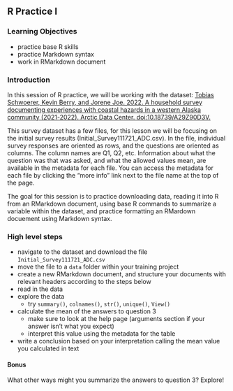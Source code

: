 ## R Practice I

### Learning Objectives

-   practice base R skills
-   practice Markdown syntax
-   work in RMarkdown document

### Introduction

In this session of R practice, we will be working with the dataset: [Tobias Schwoerer, Kevin Berry, and Jorene Joe. 2022. A household survey documenting experiences with coastal hazards in a western Alaska community (2021-2022). Arctic Data Center. doi:10.18739/A29Z90D3V.](https://doi.org/10.18739/A29Z90D3V)

This survey dataset has a few files, for this lesson we will be focusing on the initial survey results (Initial_Survey111721_ADC.csv). In the file, individual survey responses are oriented as rows, and the questions are oriented as columns. The column names are Q1, Q2, etc. Information about what the question was that was asked, and what the allowed values mean, are available in the metadata for each file. You can access the metadata for each file by clicking the "more info" link next to the file name at the top of the page.

The goal for this session is to practice downloading data, reading it into R from an RMarkdown document, using base R commands to summarize a variable within the dataset, and practice formatting an RMardown docuement using Markdown syntax.

### High level steps

-   navigate to the dataset and download the file `Initial_Survey111721_ADC.csv`
-   move the file to a `data` folder within your training project
-   create a new RMarkdown document, and structure your documents with relevant headers according to the steps below
-   read in the data
-   explore the data
    -   try `summary()`, `colnames()`, `str()`, `unique()`, `View()`
-   calculate the mean of the answers to question 3
    -   make sure to look at the help page (arguments section if your answer isn't what you expect)
    -   interpret this value using the metadata for the table
-   write a conclusion based on your interpretation calling the mean value you calculated in text
    

#### Bonus {.unnumbered}

What other ways might you summarize the answers to question 3? Explore!
